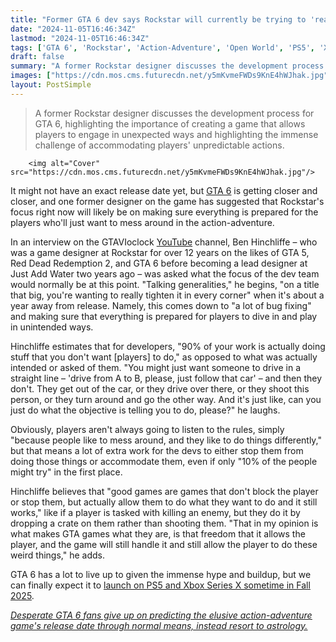 ```yaml
---
title: "Former GTA 6 dev says Rockstar will currently be trying to 'really tighten' the game 'in every corner' right now, because '90% of your work' is accounting for players who don't do as they're told"
date: "2024-11-05T16:46:34Z"
lastmod: "2024-11-05T16:46:34Z"
tags: ['GTA 6', 'Rockstar', 'Action-Adventure', 'Open World', 'PS5', 'Xbox Series X', 'Game Development']
draft: false
summary: "A former Rockstar designer discusses the development process for GTA 6, highlighting the importance of creating a game that allows players to engage in unexpected ways and highlighting the immense challenge of accommodating players' unpredictable actions."
images: ["https://cdn.mos.cms.futurecdn.net/y5mKvmeFWDs9KnE4hWJhak.jpg"]
layout: PostSimple
---
```

> A former Rockstar designer discusses the development process for GTA 6, highlighting the importance of creating a game that allows players to engage in unexpected ways and highlighting the immense challenge of accommodating players' unpredictable actions.


        <img alt="Cover" src="https://cdn.mos.cms.futurecdn.net/y5mKvmeFWDs9KnE4hWJhak.jpg"/>
        
It might not have an exact release date yet, but [<u>GTA 6</u>](https://www.gamesradar.com/gta-6-guide/) is getting closer and closer, and one former designer on the game has suggested that Rockstar's focus right now will likely be on making sure everything is prepared for the players who'll just want to mess around in the action-adventure. 

In an interview on the GTAVIoclock [YouTube](https://www.gamesradar.com/tag/youtube/) channel, Ben Hinchliffe – who was a game designer at Rockstar for over 12 years on the likes of GTA 5, Red Dead Redemption 2, and GTA 6 before becoming a lead designer at Just Add Water two years ago – was asked what the focus of the dev team would normally be at this point. "Talking generalities," he begins, "on a title that big, you're wanting to really tighten it in every corner" when it's about a year away from release. Namely, this comes down to "a lot of bug fixing" and making sure that everything is prepared for players to dive in and play in unintended ways. 

Hinchliffe estimates that for developers, "90% of your work is actually doing stuff that you don't want [players] to do," as opposed to what was actually intended or asked of them. "You might just want someone to drive in a straight line – 'drive from A to B, please, just follow that car' – and then they don't. They get out of the car, or they drive over there, or they shoot this person, or they turn around and go the other way. And it's just like, can you just do what the objective is telling you to do, please?" he laughs.

Obviously, players aren't always going to listen to the rules, simply "because people like to mess around, and they like to do things differently," but that means a lot of extra work for the devs to either stop them from doing those things or accommodate them, even if only "10% of the people might try" in the first place. 

Hinchliffe believes that "good games are games that don't block the player or stop them, but actually allow them to do what they want to do and it still works," like if a player is tasked with killing an enemy, but they do it by dropping a crate on them rather than shooting them. "That in my opinion is what makes GTA games what they are, is that freedom that it allows the player, and the game will still handle it and still allow the player to do these weird things," he adds.

GTA 6 has a lot to live up to given the immense hype and buildup, but we can finally expect it to [<u>launch on PS5 and Xbox Series X sometime in Fall 2025</u>](https://www.gamesradar.com/games/grand-theft-auto/gta-6-officially-launches-fall-2025-dispelling-rumors-of-a-potential-delay/).

[<u><em>Desperate GTA 6 fans give up on predicting the elusive action-adventure game's release date through normal means, instead resort to astrology.</em></u>](https://www.gamesradar.com/games/grand-theft-auto/desperate-gta-6-fans-give-up-on-predicting-the-elusive-action-adventure-games-release-date-through-normal-means-instead-resort-to-astrology/)
        